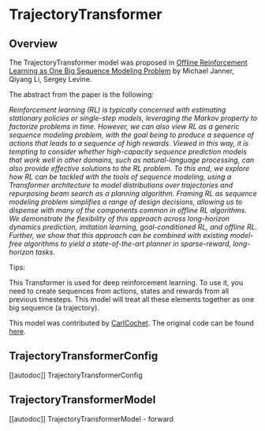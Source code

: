 <!--Copyright 2022 The HuggingFace Team. All rights reserved.

Licensed under the Apache License, Version 2.0 (the "License"); you may not use this file except in compliance with
the License. You may obtain a copy of the License at

http://www.apache.org/licenses/LICENSE-2.0

Unless required by applicable law or agreed to in writing, software distributed under the License is distributed on
an "AS IS" BASIS, WITHOUT WARRANTIES OR CONDITIONS OF ANY KIND, either express or implied. See the License for the
specific language governing permissions and limitations under the License.
-->

# TrajectoryTransformer

## Overview

The TrajectoryTransformer model was proposed in [Offline Reinforcement Learning as One Big Sequence Modeling Problem](https://arxiv.org/abs/2106.02039)  by Michael Janner, Qiyang Li, Sergey Levine.

The abstract from the paper is the following:

*Reinforcement learning (RL) is typically concerned with estimating stationary policies or single-step models,
leveraging the Markov property to factorize problems in time. However, we can also view RL as a generic sequence
modeling problem, with the goal being to produce a sequence of actions that leads to a sequence of high rewards.
Viewed in this way, it is tempting to consider whether high-capacity sequence prediction models that work well
in other domains, such as natural-language processing, can also provide effective solutions to the RL problem.
To this end, we explore how RL can be tackled with the tools of sequence modeling, using a Transformer architecture
to model distributions over trajectories and repurposing beam search as a planning algorithm. Framing RL as sequence
modeling problem simplifies a range of design decisions, allowing us to dispense with many of the components common
in offline RL algorithms. We demonstrate the flexibility of this approach across long-horizon dynamics prediction,
imitation learning, goal-conditioned RL, and offline RL. Further, we show that this approach can be combined with
existing model-free algorithms to yield a state-of-the-art planner in sparse-reward, long-horizon tasks.*

Tips:

This Transformer is used for deep reinforcement learning. To use it, you need to create sequences from
actions, states and rewards from all previous timesteps. This model will treat all these elements together
as one big sequence (a trajectory).

This model was contributed by [CarlCochet](https://huggingface.co/CarlCochet). The original code can be found [here](https://github.com/jannerm/trajectory-transformer).

## TrajectoryTransformerConfig

[[autodoc]] TrajectoryTransformerConfig


## TrajectoryTransformerModel

[[autodoc]] TrajectoryTransformerModel
    - forward
